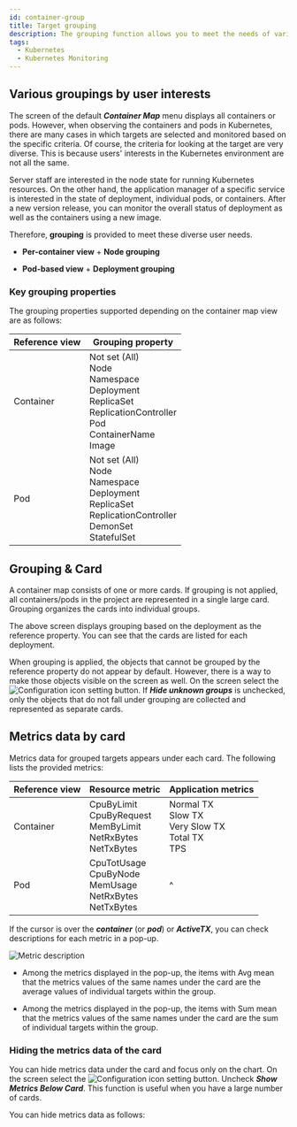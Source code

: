 ```yaml
---
id: container-group
title: Target grouping
description: The grouping function allows you to meet the needs of various users in the Kubernetes environment.
tags:
  - Kubernetes
  - Kubernetes Monitoring
---
```


## Various groupings by user interests

The screen of the default **_Container Map_** menu displays all containers or pods. However, when observing the containers and pods in Kubernetes, there are many cases in which targets are selected and monitored based on the specific criteria. Of course, the criteria for looking at the target are very diverse. This is because users' interests in the Kubernetes environment are not all the same.

Server staff are interested in the node state for running Kubernetes resources. On the other hand, the application manager of a specific service is interested in the state of deployment, individual pods, or containers. After a new version release, you can monitor the overall status of deployment as well as the containers using a new image.

Therefore, **grouping** is provided to meet these diverse user needs.

- **Per-container view** + **Node grouping**

  <ImgLang img='whatap_kubernetes_container_map_group_node.png' desc='Container reference view + Node grouping' />

- **Pod-based view** + **Deployment grouping**

  <ImgLang img='whatap_kubernetes_container_map_group_deployment.png' desc='Pod reference view + Deployment grouping' />

### Key grouping properties

The grouping properties supported depending on the container map view are as follows:

| Reference view  | Grouping property                                                                                                                                                     |
| --------------- | --------------------------------------------------------------------------------------------------------------------------------------------------------------------- |
| Container       | Not set (All)<br/>Node<br/>Namespace<br/>Deployment<br/>ReplicaSet<br/>ReplicationController<br/>Pod<br/>ContainerName<br/>Image                                      |
| Pod             | Not set (All)<br/>Node<br/>Namespace<br/>Deployment<br/>ReplicaSet<br/>ReplicationController<br/>DemonSet<br/>StatefulSet                                             |


<Containernotereset />

## Grouping & Card

A container map consists of one or more cards. If grouping is not applied, all containers/pods in the project are represented in a single large card. Grouping organizes the cards into individual groups.

<ImgLang img='kubernetes-group-card.png' desc='Listing cards by group' />

The above screen displays grouping based on the deployment as the reference property. You can see that the cards are listed for each deployment.

When grouping is applied, the objects that cannot be grouped by the reference property do not appear by default. However, there is a way to make those objects visible on the screen as well. On the screen select the ![Configuration icon](/img/ico-setting.svg) setting button. If **_Hide unknown groups_** is unchecked, only the objects that do not fall under grouping are collected and represented as separate cards.

## Metrics data by card

Metrics data for grouped targets appears under each card. The following lists the provided metrics:

| Reference view  | Resource metric                                                                   | Application metrics                                           |
| --------------- | --------------------------------------------------------------------------------- | ------------------------------------------------------------- |
| Container       | CpuByLimit<br/>CpuByRequest<br/>MemByLimit<br/>NetRxBytes<br/>NetTxBytes<br/>     | Normal TX<br/>Slow TX<br/>Very Slow TX<br/>Total TX<br/>TPS   |
| Pod             | CpuTotUsage<br/>CpuByNode<br/>MemUsage<br/>NetRxBytes<br/>NetTxBytes              | ^                                                             |

If the cursor is over the **_container_** (or **_pod_**) or **_ActiveTX_**, you can check descriptions for each metric in a pop-up.

![Metric description](/img/whatap_kubernetes_container_map_cards_metri_description.png)

- Among the metrics displayed in the pop-up, the items with Avg mean that the metrics values of the same names under the card are the average values of individual targets within the group.

- Among the metrics displayed in the pop-up, the items with Sum mean that the metrics values of the same names under the card are the sum of individual targets within the group.

### Hiding the metrics data of the card

You can hide metrics data under the card and focus only on the chart. On the screen select the ![Configuration icon](/img/ico-setting.svg) setting button. Uncheck **_Show Metrics Below Card_**. This function is useful when you have a large number of cards.

You can hide metrics data as follows:

<ImgLang img='whatap_kubernetes_container_map_cards_metric_off.png' desc='Hiding the metric data display at the bottom of card' />
